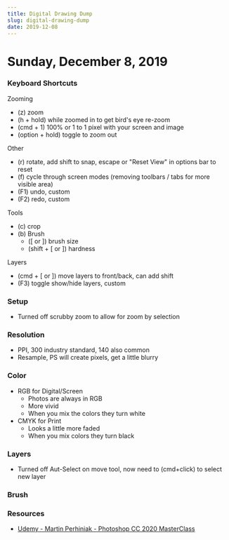 ```yaml
---
title: Digital Drawing Dump
slug: digital-drawing-dump
date: 2019-12-08
---
```


# Sunday, December 8, 2019

### Keyboard Shortcuts

Zooming

- (z) zoom
- (h + hold) while zoomed in to get bird's eye re-zoom
- (cmd + 1) 100% or 1 to 1 pixel with your screen and image
- (option + hold) toggle to zoom out

Other

- (r) rotate, add shift to snap, escape or "Reset View" in options bar to reset
- (f) cycle through screen modes (removing toolbars / tabs for more visible area)
- (F1) undo, custom
- (F2) redo, custom

Tools

- (c) crop
- (b) Brush
  - ([ or ]) brush size
  - (shift + [ or ]) hardness

Layers

- (cmd + [ or ]) move layers to front/back, can add shift
- (F3) toggle show/hide layers, custom

### Setup

- Turned off scrubby zoom to allow for zoom by selection

### Resolution

- PPI, 300 industry standard, 140 also common
- Resample, PS will create pixels, get a little blurry

### Color

- RGB for Digital/Screen
  - Photos are always in RGB
  - More vivid
  - When you mix the colors they turn white
- CMYK for Print
  - Looks a little more faded
  - When you mix colors they turn black

### Layers

- Turned off Aut-Select on move tool, now need to (cmd+click) to select new layer

### Brush

### Resources

- [Udemy - Martin Perhiniak - Photoshop CC 2020 MasterClass](https://www.udemy.com/course/photoshop-cc-masterclass/)
